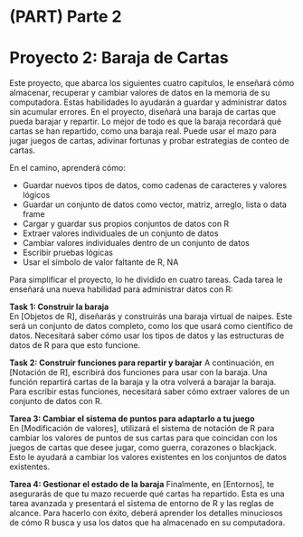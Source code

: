 # (PART) Parte 2 {-}

# Proyecto 2: Baraja de Cartas

Este proyecto, que abarca los siguientes cuatro capítulos, le enseñará cómo almacenar, recuperar y cambiar valores de datos en la memoria de su computadora. Estas habilidades lo ayudarán a guardar y administrar datos sin acumular errores. En el proyecto, diseñará una baraja de cartas que pueda barajar y repartir. Lo mejor de todo es que la baraja recordará qué cartas se han repartido, como una baraja real. Puede usar el mazo para jugar juegos de cartas, adivinar fortunas y probar estrategias de conteo de cartas.

En el camino, aprenderá cómo:

* Guardar nuevos tipos de datos, como cadenas de caracteres y valores lógicos
* Guardar un conjunto de datos como vector, matriz, arreglo, lista o data frame
* Cargar y guardar sus propios conjuntos de datos con R
* Extraer valores individuales de un conjunto de datos
* Cambiar valores individuales dentro de un conjunto de datos
* Escribir pruebas lógicas
* Usar el símbolo de valor faltante de R, NA

Para simplificar el proyecto, lo he dividido en cuatro tareas. Cada tarea le enseñará una nueva habilidad para administrar datos con R:

**Task 1: Construir la baraja**  
  En [Objetos de R], diseñarás y construirás una baraja virtual de naipes. Este será un conjunto de datos completo, como los que usará como científico de datos. Necesitará saber cómo usar los tipos de datos y las estructuras de datos de R para que esto funcione.
  
**Task 2: Construir funciones para repartir y barajar**
  A continuación, en [Notación de R], escribirá dos funciones para usar con la baraja. Una función repartirá cartas de la baraja y la otra volverá a barajar la baraja. Para escribir estas funciones, necesitará saber cómo extraer valores de un conjunto de datos con R.
  
**Tarea 3: Cambiar el sistema de puntos para adaptarlo a tu juego**  
  En [Modificación de valores], utilizará el sistema de notación de R para cambiar los valores de puntos de sus cartas para que coincidan con los juegos de cartas que desee jugar, como guerra, corazones o blackjack. Esto le ayudará a cambiar los valores existentes en los conjuntos de datos existentes.

**Tarea 4: Gestionar el estado de la baraja** 
  Finalmente, en [Entornos], te asegurarás de que tu mazo recuerde qué cartas ha repartido. Esta es una tarea avanzada y presentará el sistema de entorno de R y las reglas de alcance. Para hacerlo con éxito, deberá aprender los detalles minuciosos de cómo R busca y usa los datos que ha almacenado en su computadora.
